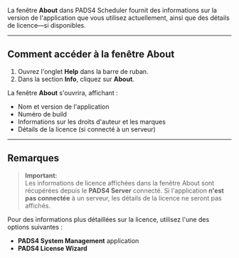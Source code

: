 La fenêtre **About** dans PADS4 Scheduler fournit des informations sur la version de l'application que vous utilisez actuellement, ainsi que des détails de licence—si disponibles.

***

## Comment accéder à la fenêtre About

1. Ouvrez l'onglet **Help** dans la barre de ruban.
2. Dans la section **Info**, cliquez sur **About**.

La fenêtre **About** s'ouvrira, affichant :

* Nom et version de l'application
* Numéro de build
* Informations sur les droits d'auteur et les marques
* Détails de la licence (si connecté à un serveur)

***

## Remarques

> **Important:**\
> Les informations de licence affichées dans la fenêtre About sont récupérées depuis le **PADS4 Server** connecté. Si l'application **n'est pas connectée** à un serveur, les détails de la licence ne seront pas affichés.

Pour des informations plus détaillées sur la licence, utilisez l'une des options suivantes :

* **PADS4 System Management** application
* **PADS4 License Wizard**
